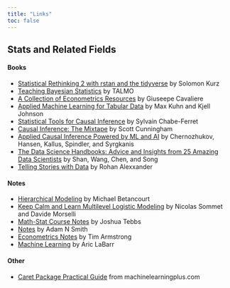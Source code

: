 ```yaml
---
title: "Links"
toc: false
---
```




## Stats and Related Fields

#### Books

 - [Statistical Rethinking 2 with rstan and the tidyverse](https://solomon.quarto.pub/sr2rstan/) by Solomon Kurz
 - [Teaching Bayesian Statistics](http://talmo.uk/2024/teachingbayesian.html) by TALMO
 - [A Collection of Econometrics Resources](https://giuseppecavaliere.wixsite.com/giuseppe/econometrics-lecture-notes-and-books) by Giuseepe Cavaliere
 - [Applied Machine Learning for Tabular Data](https://aml4td.org/) by Max Kuhn and Kjell Johnson
 - [Statistical Tools for Causal Inference](https://chabefer.github.io/STCI/index.html) by Sylvain Chabe-Ferret
 - [Causal Inference: The Mixtape](https://mixtape.scunning.com/) by Scott Cunningham
 - [Applied Causal Inference Powered by ML and AI](https://causalml-book.org/) by Chernozhukov, Hansen, Kallus, Spindler, and Syrgkanis
 - [The Data Science Handbooks: Advice and Insights from 25 Amazing Data Scientists](https://www.thedatasciencehandbook.com/) by Shan, Wang, Chen, and Song
 - [Telling Stories with Data](https://tellingstorieswithdata.com/) by Rohan Alexxander

#### Notes

 - [Hierarchical Modeling](https://betanalpha.github.io/assets/case_studies/hierarchical_modeling.html) by Michael Betancourt
 - [Keep Calm and Learn Multilevel Logistic Modeling](https://rips-irsp.com/articles/10.5334/irsp.90#ill-show-you-a-three-step-simplified-procedure-for-multilevel-logistic-regression) by Nicolas Sommet and Davide Morselli
 - [Math-Stat Course Notes](https://people.stat.sc.edu/Tebbs/) by Joshua Tebbs
 - [Notes](https://www.adamnsmith.com/notes.html) by Adam N Smith
 - [Econometrics Notes](https://tbarmstr.github.io/teaching.html) by Tim Armstrong
 - [Machine Learning](https://www.ariclabarr.com/machine-learning/) by Aric LaBarr

#### Other

 - [Caret Package Practical Guide](https://www.machinelearningplus.com/machine-learning/caret-package/) from machinelearningplus.com
 

<!--  

#### Demand Estimation

 - Berry (1994) Estimating Discrete Choice Models of Product Differentiation [[link](https://www.jstor.org/stable/2555829)]
 - Nevo (2000) A Practitioner’s Guide to Estimation of Random-Coefcients Logit Models of Demand [[link](https://bpb-us-w2.wpmucdn.com/web.sas.upenn.edu/dist/3/499/files/2018/09/RAs_guide-1cnwy2p.pdf)]
 - Chintagunta & Nair (2011) Discrete Choice Models of Consumer Demand in Marketing [[link](https://pubsonline.informs.org/doi/10.1287/mksc.1110.0674)]
 - Berry and Haile (2021) Foundations of Demand Estimation [[link](https://www.sciencedirect.com/science/article/abs/pii/S1573448X21000017)]
 - Gandhi & Nevo (2021) Empirical Models of Demand and Supply in Differentiated Products Industries [[link](https://www.sciencedirect.com/science/article/abs/pii/S1573448X21000029)]
 - Ursu, Seiler, & Honka (Draft) The Sequential Search Model: A Framework for Empirical Research [[link](https://papers.ssrn.com/sol3/papers.cfm?abstract_id=4357557)]
 
#### Causal Inference

 - Rossi (2014) Even the Rich Can Make Themselves Poor: A Critical Examination of IV Methods in Marketing Applications [[link](https://pubsonline.informs.org/doi/10.1287/mksc.2014.0860)]
 - Angrist (2022) Empirical Strategies in Economics: Illuminating the Path From Cause to Effect [[link](https://onlinelibrary.wiley.com/doi/abs/10.3982/ECTA20640)]
 - Heckman and Pinto (Draft) Causality and Econometrics [[link](https://www.nber.org/papers/w29787)]

-->







